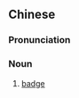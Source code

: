 {{also|证章}}
==Chinese==
{{zh-forms|s=证章}}

===Pronunciation===
{{zh-pron
|m=zhèngzhāng
|c=zing3 zoeng1
|mn=qz,xm:chèng-chiong/zz:chèng-chiang
|cat=n
}}

===Noun===
{{zh-noun}}

# [[badge]]